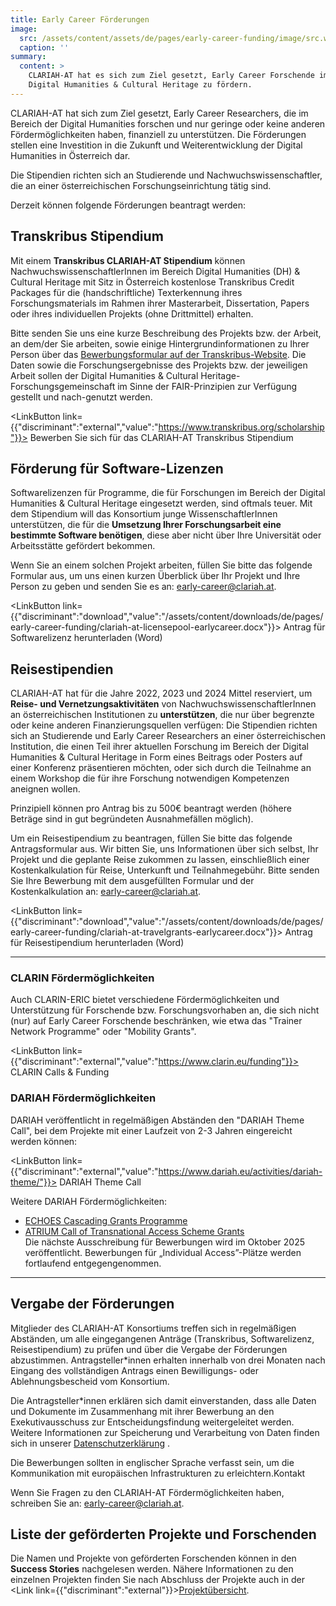 ```yaml
---
title: Early Career Förderungen
image:
  src: /assets/content/assets/de/pages/early-career-funding/image/src.webp
  caption: ''
summary:
  content: >
    CLARIAH-AT hat es sich zum Ziel gesetzt, Early Career Forschende im Bereich
    Digital Humanities & Cultural Heritage zu fördern.
---
```

CLARIAH-AT hat sich zum Ziel gesetzt, Early Career Researchers, die im Bereich der Digital Humanities forschen und nur geringe oder keine anderen Fördermöglichkeiten haben, finanziell zu unterstützen. Die Förderungen stellen eine Investition in die Zukunft und Weiterentwicklung der Digital Humanities in Österreich dar.&#x20;

Die Stipendien richten sich an Studierende und Nachwuchswissenschaftler, die an einer österreichischen Forschungseinrichtung tätig sind.

Derzeit können folgende Förderungen beantragt werden:

## Transkribus Stipendium

Mit einem **Transkribus CLARIAH-AT Stipendium** können NachwuchswissenschaftlerInnen im Bereich Digital Humanities (DH) & Cultural Heritage mit Sitz in Österreich kostenlose Transkribus Credit Packages für die (handschriftliche) Texterkennung ihres Forschungsmaterials im Rahmen ihrer Masterarbeit, Dissertation, Papers oder ihres individuellen Projekts (ohne Drittmittel) erhalten.

Bitte senden Sie uns eine kurze Beschreibung des Projekts bzw. der Arbeit, an dem/der Sie arbeiten, sowie einige Hintergrundinformationen zu Ihrer Person über das [Bewerbungsformular auf der Transkribus-Website](https://readcoop.eu/transkribus/scholarship/clariah/). Die Daten sowie die Forschungsergebnisse des Projekts bzw. der jeweiligen Arbeit sollen der Digital Humanities & Cultural Heritage-Forschungsgemeinschaft im Sinne der FAIR-Prinzipien zur Verfügung gestellt und nach-genutzt werden.

<LinkButton link={{"discriminant":"external","value":"https://www.transkribus.org/scholarship"}}>
  Bewerben Sie sich für das CLARIAH-AT Transkribus Stipendium
</LinkButton>

## Förderung für Software-Lizenzen

Softwarelizenzen für Programme, die für Forschungen im Bereich der Digital Humanities & Cultural Heritage eingesetzt werden, sind oftmals teuer. Mit dem Stipendium will das Konsortium junge WissenschaftlerInnen unterstützen, die für die **Umsetzung Ihrer Forschungsarbeit eine bestimmte Software benötigen**, diese aber nicht über Ihre Universität oder Arbeitsstätte gefördert bekommen.

Wenn Sie an einem solchen Projekt arbeiten, füllen Sie bitte das folgende Formular aus, um uns einen kurzen Überblick über Ihr Projekt und Ihre Person zu geben und senden Sie es an: [early-career@clariah.at](mailto:early-career@clariah.at).

<LinkButton link={{"discriminant":"download","value":"/assets/content/downloads/de/pages/early-career-funding/clariah-at-licensepool-earlycareer.docx"}}>
  Antrag für Softwarelizenz herunterladen (Word)
</LinkButton>

## Reisestipendien

CLARIAH-AT hat für die Jahre 2022, 2023 und 2024 Mittel reserviert, um **Reise- und Vernetzungsaktivitäten** von NachwuchswissenschaftlerInnen an österreichischen Institutionen zu **unterstützen**, die nur über begrenzte oder keine anderen Finanzierungsquellen verfügen: Die Stipendien richten sich an Studierende und Early Career Researchers an einer österreichischen Institution, die einen Teil ihrer aktuellen Forschung im Bereich der Digital Humanities & Cultural Heritage in Form eines Beitrags oder Posters auf einer Konferenz präsentieren möchten, oder sich durch die Teilnahme an einem Workshop die für ihre Forschung notwendigen Kompetenzen aneignen wollen.

Prinzipiell können pro Antrag bis zu 500€ beantragt werden (höhere Beträge sind in gut begründeten Ausnahmefällen möglich).

Um ein Reisestipendium zu beantragen, füllen Sie bitte das folgende Antragsformular aus. Wir bitten Sie, uns Informationen über sich selbst, Ihr Projekt und die geplante Reise zukommen zu lassen, einschließlich einer Kostenkalkulation für Reise, Unterkunft und Teilnahmegebühr. Bitte senden Sie Ihre Bewerbung mit dem ausgefüllten Formular und der Kostenkalkulation an: [early-career@clariah.at](mailto:early-career@clariah.at).

<LinkButton link={{"discriminant":"download","value":"/assets/content/downloads/de/pages/early-career-funding/clariah-at-travelgrants-earlycareer.docx"}}>
  Antrag für Reisestipendium herunterladen (Word)
</LinkButton>

---

### CLARIN Fördermöglichkeiten

Auch CLARIN-ERIC bietet verschiedene Fördermöglichkeiten und Unterstützung für Forschende bzw. Forschungsvorhaben an, die sich nicht (nur) auf Early Career Forschende beschränken, wie etwa das "Trainer Network Programme" oder "Mobility Grants".

<LinkButton link={{"discriminant":"external","value":"https://www.clarin.eu/funding"}}>
  CLARIN Calls & Funding
</LinkButton>

### DARIAH Fördermöglichkeiten

DARIAH veröffentlicht in regelmäßigen Abständen den "DARIAH Theme Call", bei dem Projekte mit einer Laufzeit von 2-3 Jahren eingereicht werden können:

<LinkButton link={{"discriminant":"external","value":"https://www.dariah.eu/activities/dariah-theme/"}}>
  DARIAH Theme Call
</LinkButton>

Weitere DARIAH Fördermöglichkeiten:

* [ECHOES Cascading Grants Programme](https://www.dariah.eu/2025/03/17/echoes-cascading-grants-programme/)
* [ATRIUM Call of Transnational Access Scheme Grants](https://atrium-research.eu/travel-grants/)\
  Die nächste Ausschreibung für Bewerbungen wird im Oktober 2025 veröffentlicht. Bewerbungen für „Individual Access”-Plätze werden fortlaufend entgegengenommen.

---

## Vergabe der Förderungen

Mitglieder des CLARIAH-AT Konsortiums treffen sich in regelmäßigen Abständen, um alle eingegangenen Anträge (Transkribus, Softwarelizenz, Reisestipendium) zu prüfen und über die Vergabe der Förderungen abzustimmen. Antragsteller\*innen erhalten innerhalb von drei Monaten nach Eingang des vollständigen Antrags einen Bewilligungs- oder Ablehnungsbescheid vom Konsortium.

Die Antragsteller\*innen erklären sich damit einverstanden, dass alle Daten und Dokumente im Zusammenhang mit ihrer Bewerbung an den Exekutivausschuss zur Entscheidungsfindung weitergeleitet werden. Weitere Informationen zur Speicherung und Verarbeitung von Daten finden sich in unserer [Datenschutzerklärung](/privacy-declaration) .

Die Bewerbungen sollten in englischer Sprache verfasst sein, um die Kommunikation mit europäischen Infrastrukturen zu erleichtern.Kontakt

Wenn Sie Fragen zu den CLARIAH-AT Fördermöglichkeiten haben, schreiben Sie an: [early-career@clariah.at](mailto:office@clariah.at).

## **Liste der geförderten Projekte und Forschenden**

Die Namen und Projekte von geförderten Forschenden können in den **Success Stories** nachgelesen werden. Nähere Informationen zu den einzelnen Projekten finden Sie nach Abschluss der Projekte auch in der <Link link={{"discriminant":"external"}}>[Projektübersicht](/projects)</Link>.
